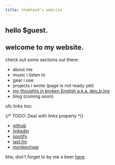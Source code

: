 ```yaml
---
title: shakhzod's website
---
```

## hello $guest.
## welcome to my website.
check out some sections out there:
- <Link href="/about">about me</Link>
- <Link href="/music">music i listen to</Link>
- <Link href="/gear">gear i use</Link>
- projects i wrote (page is not ready yet)
- <a href="https://t.me/shakhzodme" target="_blank">my thoughts in broken English a.k.a. dev_b.log</a>
- blog (coming soon)

ofc links too:

{/* TODO: Deal with links properly */}
- <a href="https://github.com/shakhzodkudratov" target="_blank">github</a>
- <a href="https://linkedin.com/in/shakhzodkudratov" target="_blank">linkedin</a>
- <a href="https://open.spotify.com/user/shahzodkk" target="_blank">spotify</a>
- <a href="https://www.last.fm/user/shakhzodk" target="_blank">last.fm</a>
- <a href="https://monkeytype.com/profile/shakhzodkudratov" target="_blank">monkeytype</a>

btw, don't forget to by me a beer <a href="https://buymeacoffee.com/shakhzod.me" target="_blank">here</a>.
